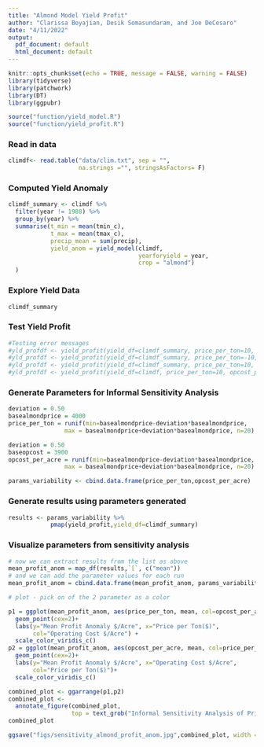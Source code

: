 ```yaml
---
title: "Almond Model Yield Profit"
author: "Clarissa Boyajian, Desik Somasundaram, and Joe DeCesaro"
date: "4/11/2022"
output:
  pdf_document: default
  html_document: default
---
```


```r
knitr::opts_chunk$set(echo = TRUE, message = FALSE, warning = FALSE)
library(tidyverse)
library(patchwork)
library(DT)
library(ggpubr)

source("function/yield_model.R")
source("function/yield_profit.R")
```

### Read in data

```r
climdf<- read.table("data/clim.txt", sep = "",
                    na.strings ="", stringsAsFactors= F)
```


### Computed Yield Anomaly

```r
climdf_summary <- climdf %>% 
  filter(year != 1988) %>% 
  group_by(year) %>% 
  summarise(t_min = mean(tmin_c),
            t_max = mean(tmax_c),
            precip_mean = sum(precip),
            yield_anom = yield_model(climdf,
                                     yearforyield = year,
                                     crop = "almond")
  )
```



### Explore Yield Data

```r
climdf_summary
```
### Test Yield Profit

```r
#Testing error messages
#yld_profdf <- yield_profit(yield_df=climdf_summary, price_per_ton=10, opcost_per_acre=500)
#yld_profdf <- yield_profit(yield_df=climdf_summary, price_per_ton=-10, opcost_per_acre=500)
#yld_profdf <- yield_profit(yield_df=climdf_summary, price_per_ton=10, opcost_per_acre=-500)
#yld_profdf <- yield_profit(yield_df=climdf, price_per_ton=10, opcost_per_acre=500)
```
### Generate Parameters for Informal Sensitivity Analysis

```r
deviation = 0.50
basealmondprice = 4000
price_per_ton = runif(min=basealmondprice-deviation*basealmondprice, 
                max = basealmondprice+deviation*basealmondprice, n=20)
```

```r
deviation = 0.50
baseopcost = 3900
opcost_per_acre = runif(min=basealmondprice-deviation*basealmondprice, 
                max = basealmondprice+deviation*basealmondprice, n=20)
```

```r
params_variability <- cbind.data.frame(price_per_ton,opcost_per_acre)
```


### Generate results using parameters generated

```r
results <- params_variability %>% 
            pmap(yield_profit,yield_df=climdf_summary)
```


### Visualize parameters from sensitivity analysis

```r
# now we can extract results from the list as above
mean_profit_anom = map_df(results,`[`, c("mean")) 
# and we can add the parameter values for each run
mean_profit_anom = cbind.data.frame(mean_profit_anom, params_variability)

# plot - pick on of the 2 parameter as a color

p1 = ggplot(mean_profit_anom, aes(price_per_ton, mean, col=opcost_per_acre))+
  geom_point(cex=2)+
  labs(y="Mean Profit Anomaly $/Acre", x="Price per Ton($)",
       col="Operating Cost $/Acre") +
  scale_color_viridis_c()
p2 = ggplot(mean_profit_anom, aes(opcost_per_acre, mean, col=price_per_ton))+
  geom_point(cex=2)+
  labs(y="Mean Profit Anomaly $/Acre", x="Operating Cost $/Acre",
       col="Price per Ton($)")+
  scale_color_viridis_c()

combined_plot <- ggarrange(p1,p2) 
combined_plot <- 
  annotate_figure(combined_plot, 
                  top = text_grob("Informal Sensitivity Analysis of Price and Operating Cost for Almond Profit Anomaly"))
combined_plot
```


```r
ggsave("figs/sensitivity_almond_profit_anom.jpg",combined_plot, width = 10, height = 7)
```



